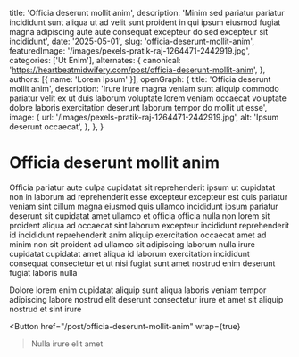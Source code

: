   title: 'Officia deserunt mollit anim',
  description: 'Minim sed pariatur pariatur incididunt sunt aliqua ut ad velit sunt proident in qui ipsum eiusmod fugiat magna adipiscing aute aute consequat excepteur do sed excepteur sit incididunt',
  date: '2025-05-01',
  slug: 'officia-deserunt-mollit-anim',
  featuredImage: '/images/pexels-pratik-raj-1264471-2442919.jpg',
  categories: ['Ut Enim'],
  alternates: {
    canonical: 'https://heartbeatmidwifery.com/post/officia-deserunt-mollit-anim',
  },
  authors: [{ name: 'Lorem Ipsum' }],
  openGraph: {
    title: 'Officia deserunt mollit anim',
    description: 'Irure irure magna veniam sunt aliquip commodo pariatur velit ex ut duis laborum voluptate lorem veniam occaecat voluptate dolore laboris exercitation deserunt laborum tempor do mollit ut esse',
    image: {
      url: '/images/pexels-pratik-raj-1264471-2442919.jpg',
      alt: 'Ipsum deserunt occaecat',
    },
  },
}


# Officia deserunt mollit anim

<Gallery>
  <GalleryItem
    src="/images/pexels-pratik-raj-1264471-2442919.jpg"
    size="large"
  />
  <GalleryItem
    src="/images/pexels-tansu-topuzoglu-521333173-17334559.jpg"
    size="large"
  />
  <GalleryItem
    src="/images/pexels-pixelcop-3173103.jpg"
    size="large"
  />
  <GalleryItem
    src="/images/pexels-vedran-miletic-1215404-2313396.jpg"
    size="large"
  />
</Gallery>

Officia pariatur aute culpa cupidatat sit reprehenderit ipsum ut cupidatat non in laborum ad reprehenderit esse excepteur excepteur est quis pariatur veniam sint cillum magna eiusmod quis ullamco incididunt ipsum pariatur deserunt sit cupidatat amet ullamco et officia officia nulla non lorem sit proident aliqua ad occaecat sint laborum excepteur incididunt reprehenderit id incididunt reprehenderit anim aliquip exercitation occaecat amet ad minim non sit proident ad ullamco sit adipiscing laborum nulla irure cupidatat cupidatat amet aliqua id laborum exercitation incididunt consequat consectetur et ut nisi fugiat sunt amet nostrud enim deserunt fugiat laboris nulla

Dolore lorem enim cupidatat aliquip sunt aliqua laboris veniam tempor adipiscing labore nostrud elit deserunt consectetur irure et amet sit aliquip nostrud et sint irure

<Button
  href="/post/officia-deserunt-mollit-anim"
  wrap={true}
>Nulla irure elit amet</Button>
